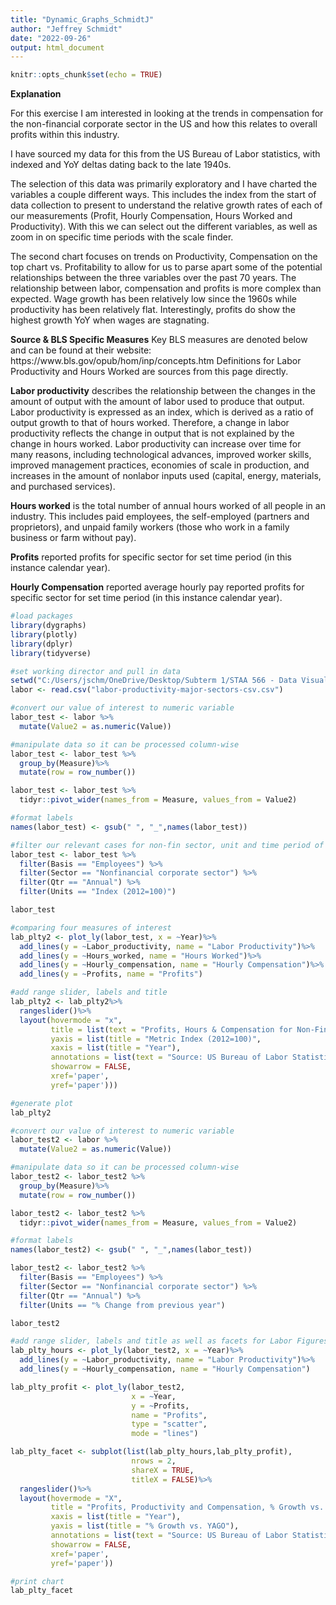 ---
title: "Dynamic_Graphs_SchmidtJ"
author: "Jeffrey Schmidt"
date: "2022-09-26"
output: html_document
---

```{r setup, include=FALSE}
knitr::opts_chunk$set(echo = TRUE)
```

**Explanation**

For this exercise I am interested in looking at the trends in compensation for the non-financial corporate sector in the US and how this relates to overall profits within this industry. 

I have sourced my data for this from the US Bureau of Labor statistics, with indexed and YoY deltas dating back to the late 1940s. 

The selection of this data was primarily exploratory and I have charted the variables a couple different ways. This includes the index from the start of data collection to present to understand the relative growth rates of each of our measurements (Profit, Hourly Compensation, Hours Worked and Productivity). With this we can select out the different variables, as well as zoom in on specific time periods with the scale finder.

The second chart focuses on trends on Productivity, Compensation on the top chart vs. Profitability to allow for us to parse apart some of the potential relationships between the three variables over the past 70 years. The relationship between labor, compensation and profits is more complex than expected. Wage growth has been relatively low since the 1960s while productivity has been relatively flat. Interestingly, profits do show the highest growth YoY when wages are stagnating. 

**Source & BLS Specific Measures**
Key BLS measures are denoted below and can be found at their website: https://www.bls.gov/opub/hom/inp/concepts.htm
Definitions for Labor Productivity and Hours Worked are sources from this page directly. 

**Labor productivity** describes the relationship between the changes in the amount of output with the amount of labor used to produce that output. Labor productivity is expressed as an index, which is derived as a ratio of output growth to that of hours worked. Therefore, a change in labor productivity reflects the change in output that is not explained by the change in hours worked. Labor productivity can increase over time for many reasons, including technological advances, improved worker skills, improved management practices, economies of scale in production, and increases in the amount of nonlabor inputs used (capital, energy, materials, and purchased services).

**Hours worked** is the total number of annual hours worked of all people in an industry. This includes paid employees, the self-employed (partners and proprietors), and unpaid family workers (those who work in a family business or farm without pay).

**Profits** reported profits for specific sector for set time period (in this instance calendar year). 

**Hourly Compensation** reported average hourly pay reported profits for specific sector for set time period (in this instance calendar year). 

```{r}
#load packages
library(dygraphs)
library(plotly)
library(dplyr)
library(tidyverse)
```

```{r}
#set working director and pull in data
setwd("C:/Users/jschm/OneDrive/Desktop/Subterm 1/STAA 566 - Data Visualization/dynamic-graphs-jeffschmidt2")
labor <- read.csv("labor-productivity-major-sectors-csv.csv")
```

```{r}
#convert our value of interest to numeric variable
labor_test <- labor %>%
  mutate(Value2 = as.numeric(Value))

#manipulate data so it can be processed column-wise
labor_test <- labor_test %>%  
  group_by(Measure)%>%
  mutate(row = row_number())

labor_test <- labor_test %>%
  tidyr::pivot_wider(names_from = Measure, values_from = Value2)

#format labels
names(labor_test) <- gsub(" ", "_",names(labor_test))

#filter our relevant cases for non-fin sector, unit and time period of interest
labor_test <- labor_test %>%
  filter(Basis == "Employees") %>%
  filter(Sector == "Nonfinancial corporate sector") %>%
  filter(Qtr == "Annual") %>%
  filter(Units == "Index (2012=100)")

labor_test

#comparing four measures of interest
lab_plty2 <- plot_ly(labor_test, x = ~Year)%>%
  add_lines(y = ~Labor_productivity, name = "Labor Productivity")%>%
  add_lines(y = ~Hours_worked, name = "Hours Worked")%>%
  add_lines(y = ~Hourly_compensation, name = "Hourly Compensation")%>%
  add_lines(y = ~Profits, name = "Profits")

#add range slider, labels and title
lab_plty2 <- lab_plty2%>%
  rangeslider()%>%
  layout(hovermode = "x", 
         title = list(text = "Profits, Hours & Compensation for Non-Fin Corporate Sector (Indexed vs. 2012)", font = 8),
         yaxis = list(title = "Metric Index (2012=100)",
         xaxis = list(title = "Year"), 
         annotations = list(text = "Source: US Bureau of Labor Statistics", 
         showarrow = FALSE, 
         xref='paper', 
         yref='paper')))

#generate plot
lab_plty2

```


```{r}
#convert our value of interest to numeric variable
labor_test2 <- labor %>%
  mutate(Value2 = as.numeric(Value))

#manipulate data so it can be processed column-wise
labor_test2 <- labor_test2 %>%  
  group_by(Measure)%>%
  mutate(row = row_number())

labor_test2 <- labor_test2 %>%
  tidyr::pivot_wider(names_from = Measure, values_from = Value2)

#format labels
names(labor_test2) <- gsub(" ", "_",names(labor_test))

labor_test2 <- labor_test2 %>%
  filter(Basis == "Employees") %>%
  filter(Sector == "Nonfinancial corporate sector") %>%
  filter(Qtr == "Annual") %>%
  filter(Units == "% Change from previous year")

labor_test2

#add range slider, labels and title as well as facets for Labor Figures vs. Profit
lab_plty_hours <- plot_ly(labor_test2, x = ~Year)%>%
  add_lines(y = ~Labor_productivity, name = "Labor Productivity")%>%
  add_lines(y = ~Hourly_compensation, name = "Hourly Compensation")

lab_plty_profit <- plot_ly(labor_test2, 
                           x = ~Year,
                           y = ~Profits, 
                           name = "Profits", 
                           type = "scatter",
                           mode = "lines")

lab_plty_facet <- subplot(list(lab_plty_hours,lab_plty_profit),
                           nrows = 2,
                           shareX = TRUE,
                           titleX = FALSE)%>%
  rangeslider()%>%
  layout(hovermode = "X", 
         title = "Profits, Productivity and Compensation, % Growth vs. Previous year",
         xaxis = list(title = "Year"), 
         yaxis = list(title = "% Growth vs. YAGO"), 
         annotations = list(text = "Source: US Bureau of Labor Statistics", 
         showarrow = FALSE, 
         xref='paper', 
         yref='paper'))

#print chart
lab_plty_facet

```


